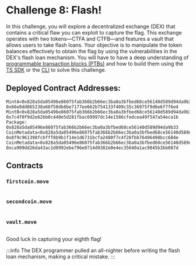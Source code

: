 




# Challenge 8: Flash!

In this challenge, you will explore a decentralized exchange (DEX) that contains a critical flaw you can exploit to capture the flag. This exchange operates with two tokens—CTFA and CTFB—and features a vault that allows users to take flash loans. Your objective is to manipulate the token balances effectively to obtain the flag by using the vulnerabilities in the DEX's flash loan mechanism. 
You will have to have a deep understanding of [programmable transaction blocks (PTBs)](../iota-101/transactions/ptb/prog-txn-blocks.mdx) and how to build them using the [TS SDK](../iota-101/transactions/ptb/building-ptb.mdx) or the [CLI](../../references/cli/ptb.mdx) to solve this challenge.

## Deployed Contract Addresses:
```
MintA<0x828a5da05496e86075fab366b2b66ec3ba0a3bfbed68ce56140d589d94da9b33::ctfa::CTFA>: 0x66e8dd865238a68f50db8be7177ee662b754133f409c35c36975f9d6e6f7f6e4
MintB<0x828a5da05496e86075fab366b2b66ec3ba0a3bfbed68ce56140d589d94da9b33::ctfb::CTFB>: 0x7c4f0f9d2e62bb0c440e5d281fbac69997dc14e1586cfedcea49f547a54eca1b
Package: 0x828a5da05496e86075fab366b2b66ec3ba0a3bfbed68ce56140d589d94da9b33
CoinMetadata<0x828a5da05496e86075fab366b2b66ec3ba0a3bfbed68ce56140d589d94da9b33::ctfa::CTFA>: 0x8f9c961398fcbfff8b9b1f14e1d6731bcfa2480f7c4f26fbb76496498bcc684e
CoinMetadata<0x828a5da05496e86075fab366b2b66ec3ba0a3bfbed68ce56140d589d94da9b33::ctfb::CTFB>: 0xca909dd26da43ac1d0992ebe796e0714d9382e0e4ec35640a1ac9845b3bb087d
```

## Contracts

### `firstcoin.move`
```move file=<rootDir>/docs/examples/move/ctf/challenge_8/sources/firstcoin.move
```

### `secondcoin.move`
```move file=<rootDir>/docs/examples/move/ctf/challenge_8/sources/secondcoin.move
```

### `vault.move`
```move file=<rootDir>/docs/examples/move/ctf/challenge_8/sources/vault.move
```

Good luck in capturing your eighth flag!


:::info
The DEX programmer pulled an all-nighter before writing the flash loan mechanism, making a critical mistake.
:::




<ChallengeVerifier expectedObjectType="0x828a5da05496e86075fab366b2b66ec3ba0a3bfbed68ce56140d589d94da9b33::vault::Flag" />